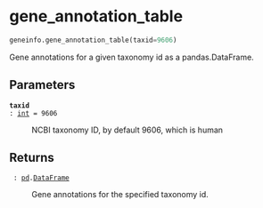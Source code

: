 # gene_annotation_table { #geneinfo.gene_annotation_table }

```python
geneinfo.gene_annotation_table(taxid=9606)
```

Gene annotations for a given taxonomy id as a pandas.DataFrame.

## Parameters {.doc-section .doc-section-parameters}

<code>[**taxid**]{.parameter-name} [:]{.parameter-annotation-sep} [[int](`int`)]{.parameter-annotation} [ = ]{.parameter-default-sep} [9606]{.parameter-default}</code>

:   NCBI taxonomy ID, by default 9606, which is human

## Returns {.doc-section .doc-section-returns}

<code>[]{.parameter-name} [:]{.parameter-annotation-sep} [[pd](`pandas`).[DataFrame](`pandas.DataFrame`)]{.parameter-annotation}</code>

:   Gene annotations for the specified taxonomy id.